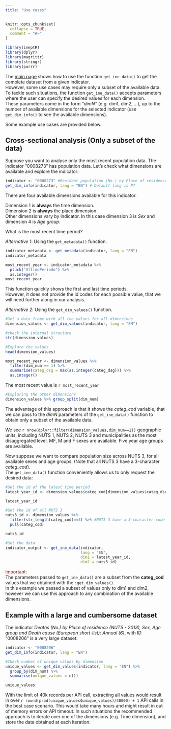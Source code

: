```yaml
---
title: "Use cases"
---
```


```r
knitr::opts_chunk$set(
  collapse = TRUE,
  comment = "#>"
)

```

```r
library(ineptR)
library(dplyr)
library(magrittr)
library(stringr)
library(purrr)
```

The [main page](https://c-matos.github.io/ineptR/) shows how to use the function `get_ine_data()` to get the complete dataset from a given indicator.  
However, some use cases may require only a subset of the available data. 
To tackle such situations, the function `get_ine_data()` accepts parameters where the user can specify the desired values for each dimension.  
These parameters come in the form *"dimN"* (e.g. dim1, dim2, ...), up to the number of available dimensions for the selected indicator (use `get_dim_info()` to see the available dimensions).

Some example use cases are provided below.

## Cross-sectional analysis (Only a subset of the data)

Suppose you want to analyse only the most recent population data. The indicator "0008273" has population data. Let's check what dimensions are available and explore the indicator:

```r
indicator <- "0008273" #Resident population (No.) by Place of residence (NUTS - 2013), Sex and Age group; Annual
get_dim_info(indicator, lang = "EN") # Default lang is PT
```
There are four available dimensions available for this indicator.  

Dimension 1 is **always** the time dimension.  
Dimension 2 is **always** the place dimension.  
Other dimensions vary by indicator. In this case dimension 3 is *Sex* and dimension 4 is *Age group*.

What is the most recent time period?

*Alternative 1*: Using the `get_metadata()` function.  
```r
indicator_metadata <- get_metadata(indicator, lang = "EN")
indicator_metadata

most_recent_year <- indicator_metadata %>% 
  pluck("UltimoPeriodo") %>% 
  as.integer()
most_recent_year
```

This function quickly shows the first and last time periods.  
However, it does not provide the id codes for each possible value, that we will need further along in our analysis.

*Alternative 2*: Using the `get_dim_values()` function.  
```r
#Get a data frame with all the values for all dimensions
dimension_values <- get_dim_values(indicator, lang = "EN")

#check the internal structure
str(dimension_values)

#Explore the values
head(dimension_values)

most_recent_year <- dimension_values %>%
  filter(dim_num == 1) %>%
  summarise(categ_dsg = max(as.integer(categ_dsg))) %>%
  as.integer()
```
The most recent value is `r most_recent_year`


```r

#Exploring the other dimensions
dimension_values %>% group_split(dim_num)
```

The advantage of this approach is that it shows the *categ_cod* variable, that we can pass to the *dimN* parameters of the `get_ine_data()` function to obtain only a subset of the available data.  


We see `r nrow(dplyr::filter(dimension_values,dim_num==2))` geographic units, including NUTS 1, NUTS 2, NUTS 3 and municipalities as the most disaggregated level. MF, M and F sexes are available. Five year age groups are available.

Now suppose we want to compare population size across NUTS 3, for all available sexes and age groups. (Note that all NUTS 3 have a 3-character *categ_cod*).  
The `get_ine_data()` function conveniently allows us to only request the desired data:
```r

#Get the id of the latest time period
latest_year_id <- dimension_values$categ_cod[dimension_values$categ_dsg == most_recent_year]

latest_year_id

#Get the id of all NUTS 3
nuts3_id <- dimension_values %>% 
  filter(str_length(categ_cod)==3) %>% #NUTS 3 have a 3-character code
  pull(categ_cod)

nuts3_id

#Get the data
indicator_output <- get_ine_data(indicator, 
                                 lang = "EN", 
                                 dim1 = latest_year_id, 
                                 dim2 = nuts3_id)

```

<span style="color: darkred;">Important:</span>  
The parameters passed to `get_ine_data()` are a subset from the **categ_cod** values that we obtained with the `:get_dim_values()`.  
In this example we passed a subset of values only to dim1 and dim2, however we can use this approach to any combination of the available dimensions.

## Example with a large and cumbersome dataset

The indicator *Deaths (No.) by Place of residence (NUTS - 2013), Sex, Age group and Death cause (European short-list); Annual (6)*, with ID "0008206" is a very large dataset:
```r
indicator <- "0008206"
get_dim_info(indicator, lang = "EN")

#Check number of unique values by dimension
unique_values <- get_dim_values(indicator, lang = "EN") %>% 
  group_by(dim_num) %>% 
  summarise(unique_values = n())

unique_values

```
With the limit of 40k records per API call, extracting all values would result in over `r round(prod(unique_values$unique_values)/40000) + 1` API calls in the best case scenario. This would take many hours and might result in out of memory errors or API timeout. In such situations the recommended approach is to iterate over one of the dimensions (e.g. Time dimension), and store the data obtained at each iteration.




